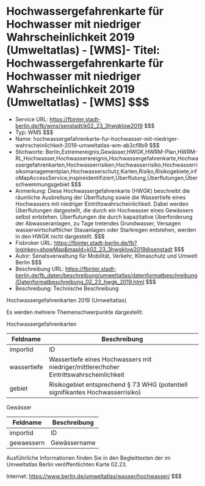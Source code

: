 # Hochwassergefahrenkarte für Hochwasser mit niedriger Wahrscheinlichkeit 2019 (Umweltatlas) - [WMS]- Titel: Hochwassergefahrenkarte für Hochwasser mit niedriger Wahrscheinlichkeit 2019 (Umweltatlas) - [WMS] $$$
- Service URL: https://fbinter.stadt-berlin.de/fb/wms/senstadt/k02_23_3hwgklow2019 $$$
- Typ: WMS $$$
- Name: hochwassergefahrenkarte-fur-hochwasser-mit-niedriger-wahrscheinlichkeit-2019-umweltatlas-wm-ab3cf8b9 $$$
- Stichworte: Berlin,Extremereignis,Gewässer,HWGK,HWRM-Plan,HWRM-RL,Hochwasser,Hochwasserereignis,Hochwassergefahrenkarte,Hochwassergefahrenkarten,Hochwasserrisiken,Hochwasserrisiko,Hochwasserrisikomanagementplan,Hochwasserschutz,Karten,Risiko,Risikogebiete,infoMapAccessService,inspireidentifiziert,Überflutung,Überflutungen,Überschwemmungsgebiet $$$
- Anmerkung: Diese Hochwassergefahrenkarte (HWGK) beschreibt die räumliche Ausbreitung der Überflutung sowie die Wassertiefe eines Hochwassers mit niedriger Eintrittswahrscheinlichkeit. Dabei werden Überflutungen dargestellt, die durch ein Hochwasser eines Gewässers selbst entstehen. Überflutungen die durch kapazitative Überforderung der Abwasseranlagen, zu Tage tretendes Grundwasser, Versagen wasserwirtschaftlicher Stauanlagen oder Starkregen entstehen, werden in den HWGK nicht dargestellt. $$$
- Fisbroker URL: https://fbinter.stadt-berlin.de/fb?loginkey=showMap&mapId=k02_23_3hwgklow2019@senstadt $$$
- Autor: Senatsverwaltung für Mobilität, Verkehr, Klimaschutz und Umwelt Berlin $$$
- Beschreibung URL: https://fbinter.stadt-berlin.de/fb_daten/beschreibung/umweltatlas/datenformatbeschreibung/Datenformatbeschreibung_02_23_hwgk_2019.html $$$
- Beschreibung: Technische Beschreibung 

Hochwassergefahrenkarten 2019 (Umweltatlas)

Es werden mehrere Themenschwerpunkte dargestellt:  

Hochwassergefahrenkarten

| **Feldname** | **Beschreibung**                                                                        |
| ------------ | --------------------------------------------------------------------------------------- |
| importid     | ID                                                                                      |
| wassertiefe  | Wassertiefe eines Hochwassers mit niedriger/mittlerer/hoher Eintrittswahrscheinlichkeit |
| gebiet       | Risikogebiet entsprechend § 73 WHG (potentiell signifikantes Hochwasserrisiko)          |

  
Gewässer

| **Feldname** | **Beschreibung** |
| ------------ | ---------------- |
| importid     | ID               |
| gewaessern   | Gewässername     |

  
Ausführliche Informationen finden Sie in den Begleittexten der im Umweltatlas Berlin veröffentlichten Karte 02.23.

Internet: https://www.berlin.de/umweltatlas/wasser/hochwasser/ $$$
